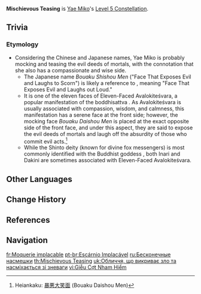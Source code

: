 {{Constellation Infobox
|image       = Constellation Mischievous Teasing.png
|description = Increases the Level of [[Great Secret Art: Tenko Kenshin]] by 3.<br />Maximum upgrade level is 15.
|level       = 5
|character   = Yae Miko
|utility1    = Talent Level Increase
|utility2    = Elemental Burst Level Increase
}}
'''Mischievous Teasing''' is [[Yae Miko]]'s [[Level 5 Constellation]].

==Trivia==
===Etymology===
*Considering the Chinese and Japanese names, Yae Miko is probably mocking and teasing the evil deeds of mortals, with the connotation that she also has a compassionate and wise side.
** The Japanese name ''Bouaku Shishou Men'' ("Face That Exposes Evil and Laughs to Scorn") is likely a reference to {{lang|''Bouaku Daishou Men''|ja=暴悪大笑面}}, meaning "Face That Exposes Evil and Laughs out Loud."
** It is one of the eleven faces of Eleven-Faced Avalokiteśvara, a popular manifestation of the boddhisattva {{w|Avalokiteśvara#Manifestations|Avalokiteśvara}}. As Avalokiteśvara is usually associated with compassion, wisdom, and calmness, this manifestation has a serene face at the front side; however, the mocking face ''Bouaku Daishou Men'' is placed at the exact opposite side of the front face, and under this aspect, they are said to expose the evil deeds of mortals and laugh off the absurdity of those who commit evil acts.<ref>Heiankaku: [https://www.e-gojokai.com/staff/bzan4uym06qlw8qb1mlc/ 暴悪大笑面] (Bouaku Daishou Men)</ref>
** While the Shinto deity {{w|Inari Ōkami|Inari}} (known for divine fox messengers) is most commonly identified with the Buddhist goddess {{w|Dakini}}, both Inari and Dakini are sometimes associated with Eleven-Faced Avalokiteśvara.

==Other Languages==
{{Other Languages
|en      = Mischievous Teasing
|zhs     = 暴恶嗤笑面
|zhs_rm  = Bào'è Chīxiào Miàn
|zht     = 暴惡嗤笑面
|zht_rm  = Bào'è Chīxiào Miàn
|zh_tl   = Face That Exposes Evil and Laughs to Scorn{{Sino|zh|ja}}
|ja      = 暴悪嗤笑面
|ja_rm   = Bouaku Shishou Men{{Assumed}}
|ja_tl   = Face That Exposes Evil and Laughs to Scorn
|ja_note = 暴 ("to expose") also means "violence." It is therefore not impossible to be interpreted that it is her mocking face that is violent and evil, although it does not accord with the name's possible etymology. See the [[#Etymology|Etymology section]].
|ko      = 폭악 조소의 가면
|ko_rm   = Pok'ak Joso-ui Gamyeon
|ko_tl   = Mask of Vicious Ridicule
|es      = Burla despiadada
|es_tl   = Ruthless Mockery
|fr      = Moquerie implacable
|fr_tl   = Implacable Mocking
|ru      = Бесконечные насмешки
|ru_tl   = Endless Ridicules
|th      = Mischievous Teasing
|vi      = Giễu Cợt Nham Hiểm
|vi_tl   = Vicious Ridicule
|de      = Unerbitterlicher Spott
|de_tl   = Relentless Ridicule
|id      = Mischievous Teasing
|pt      = Escárnio Implacável
|pt_tl   = Relentless Derision
|tr      = Sonsuz Muziplik
|tr_tl   = 
|it      = Dispetto provocatore
|it_tl   = Spiteful Teasing
}}

==Change History==
{{Change History|2.5}}

==References==
{{Reflist}}

==Navigation==
{{Talent Navbox|Yae Miko}}

[[fr:Moquerie implacable]]
[[pt-br:Escárnio Implacável]]
[[ru:Бесконечные насмешки]]
[[th:Mischievous Teasing]]
[[uk:Обличчя, що викриває зло та насміхається зі зневаги]]
[[vi:Giễu Cợt Nham Hiểm]]
